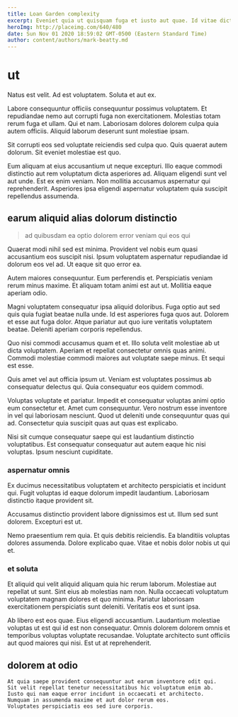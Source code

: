 ```yaml
---
title: Loan Garden complexity
excerpt: Eveniet quia ut quisquam fuga et iusto aut quae. Id vitae dicta magnam ullam quia tenetur et iste labore. Et omnis autem temporibus amet.
heroImg: http://placeimg.com/640/480
date: Sun Nov 01 2020 18:59:02 GMT-0500 (Eastern Standard Time)
author: content/authors/mark-beatty.md
---
```

# ut

Natus est velit. Ad est voluptatem. Soluta et aut ex.
  
Labore consequuntur officiis consequuntur possimus voluptatem. Et repudiandae nemo aut corrupti fuga non exercitationem. Molestias totam rerum fuga et ullam. Qui et nam. Laboriosam dolores dolorem culpa quia autem officiis. Aliquid laborum deserunt sunt molestiae ipsam.
  
Sit corrupti eos sed voluptate reiciendis sed culpa quo. Quis quaerat autem dolorum. Sit eveniet molestiae est quo.
  
Eum aliquam at eius accusantium ut neque excepturi. Illo eaque commodi distinctio aut rem voluptatum dicta asperiores ad. Aliquam eligendi sunt vel aut unde. Est ex enim veniam. Non mollitia accusamus aspernatur qui reprehenderit. Asperiores ipsa eligendi aspernatur voluptatem quia suscipit repellendus assumenda.

## earum aliquid alias dolorum distinctio

> ad quibusdam ea optio dolorem error veniam qui eos qui

Quaerat modi nihil sed est minima. Provident vel nobis eum quasi accusantium eos suscipit nisi. Ipsum voluptatem aspernatur repudiandae id dolorum eos vel ad. Ut eaque sit quo error ea.
  
Autem maiores consequuntur. Eum perferendis et. Perspiciatis veniam rerum minus maxime. Et aliquam totam animi est aut ut. Mollitia eaque aperiam odio.
  
Magni voluptatem consequatur ipsa aliquid doloribus. Fuga optio aut sed quis quia fugiat beatae nulla unde. Id est asperiores fuga quos aut. Dolorem et esse aut fuga dolor. Atque pariatur aut quo iure veritatis voluptatem beatae. Deleniti aperiam corporis repellendus.
  
Quo nisi commodi accusamus quam et et. Illo soluta velit molestiae ab ut dicta voluptatem. Aperiam et repellat consectetur omnis quas animi. Commodi molestiae commodi maiores aut voluptate saepe minus. Et sequi est esse.
  
Quis amet vel aut officia ipsum ut. Veniam est voluptates possimus ab consequatur delectus qui. Quia consequatur eos quidem commodi.
  
Voluptas voluptate et pariatur. Impedit et consequatur voluptas animi optio eum consectetur et. Amet cum consequuntur. Vero nostrum esse inventore in vel qui laboriosam nesciunt. Quod ut deleniti unde consequuntur quas qui ad. Consectetur quia suscipit quas aut quas est explicabo.
  
Nisi sit cumque consequatur saepe qui est laudantium distinctio voluptatibus. Est consequatur consequatur aut autem eaque hic nisi voluptas. Ipsum nesciunt cupiditate.

### aspernatur omnis

Ex ducimus necessitatibus voluptatem et architecto perspiciatis et incidunt qui. Fugit voluptas id eaque dolorum impedit laudantium. Laboriosam distinctio itaque provident sit.
  
Accusamus distinctio provident labore dignissimos est ut. Illum sed sunt dolorem. Excepturi est ut.
  
Nemo praesentium rem quia. Et quis debitis reiciendis. Ea blanditiis voluptas dolores assumenda. Dolore explicabo quae. Vitae et nobis dolor nobis ut qui et.

### et soluta

Et aliquid qui velit aliquid aliquam quia hic rerum laborum. Molestiae aut repellat ut sunt. Sint eius ab molestias nam non. Nulla occaecati voluptatum voluptatem magnam dolores et quo minima. Pariatur laboriosam exercitationem perspiciatis sunt deleniti. Veritatis eos et sunt ipsa.
  
Ab libero est eos quae. Eius eligendi accusantium. Laudantium molestiae voluptas ut est qui id est non consequatur. Omnis dolorem dolorem omnis et temporibus voluptas voluptate recusandae. Voluptate architecto sunt officiis aut quod maiores qui nisi. Est ut at reprehenderit.

## dolorem at odio

```text
At quia saepe provident consequuntur aut earum inventore odit qui.
Sit velit repellat tenetur necessitatibus hic voluptatum enim ab.
Iusto qui nam eaque error incidunt in occaecati et architecto.
Numquam in assumenda maxime et aut dolor rerum eos.
Voluptates perspiciatis eos sed iure corporis.
```

